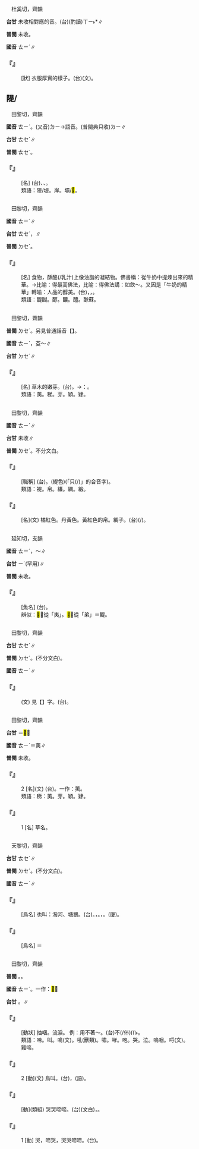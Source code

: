 
=={{ruby|褆|ㄊㄧˊ}}==

　杜奚切，齊韻

'''台甘''' 未收相對應的音。(台)(酌讀)<rt>ㄒㄧ˫</rt>*∥

'''普閩''' 未收。

'''國音''' <rt>ㄊㄧˊ</rt>∥

    

==='''『{{ruby|褆|ㄊㄧˊ}}{{ruby|褆|ㄊㄧˊ}}』'''===
: [狀] 衣服厚實的樣子。(台)(文){{ruby|衫|ㄙㆩ}}{{ruby|厚|ㄍㄠ˫}}{{ruby|溫|ㄨㄣ}}{{ruby|暖|ㄌㄨㄢˋ}}{{ruby|丌|ㆤ}}{{ruby|款|ㄎㄨㄢˋ}}。
    

==隄/{{ruby|堤|ㄊㄧˊ}}==

　田黎切，齊韻

'''國音''' <rt>ㄊㄧˊ</rt>。(又音)<rt>ㄉㄧ</rt>→語音。(普閩典只收)<rt>ㄉㄧ</rt>∥

'''台甘''' <rt>ㄊㆤˊ</rt>∥

'''普閩''' <rt>ㄊㆤˊ</rt>。

    

==='''『{{ruby|隄|ㄊㄧˊ}}{{ruby|岸|ㄢˋ}}』'''===
: [名] (台){{ruby|圳|ㄗㄨㄣ˪}}{{ruby|岸|ㄏㄨㆩ˫}}、{{ruby|溪|ㄎㄨㆤ/ㄎㆤ}}{{ruby|岸|ㄏㄨㆩ˫}}、{{ruby|防|ㄏㆲˊ}}{{ruby|波|ㄆㄜ}}{{ruby|堤|ㄊㆤˊ}}。
:類語：隄/堤。岸。壩/<mark>&#xf8f60;</mark>。
:
    

=={{ruby|醍|ㄊㄧˊ}}==

　田黎切，齊韻

'''國音''' <rt>ㄊㄧˊ</rt>∥

'''台甘''' <rt>ㄊㆤˊ</rt>{{ruby|。|ㄊㆤˋ}}，{{ruby|清|ㄑㄧㄥ}}{{ruby|酒|ㄐㄧㄨˋ}}∥

'''普閩''' <rt>ㄉㆤˊ</rt>。

    

==='''『{{ruby|醍|ㄊㄧˊ}}{{ruby|醐|ㄏㄨˊ}}』'''===
: [名] 食物，酥酪(/乳汁)上像油脂的凝結物。佛書稱：從牛奶中提煉出來的精華。→比喻：得最高佛法，比喻：得佛法講：如飲～。又因是「牛奶的精華」轉喻：人品的醇美。(台){{ruby|除|ㄉㄨˊ/ㄉㄧˊ}}{{ruby|頂|ㄉㄧㄥˋ}}{{ruby|面|ㆠㄧㄣ˫}}{{ruby|所|ㄙㆦˋ}}{{ruby|引|ㄧㄣˋ}}{{ruby|比|ㄅㄧˋ}}{{ruby|喻|ㆡㄨ˫/ㄌㄨ˫}}，{{ruby|轉|ㄗㄨㄢˋ}}{{ruby|義|ㆣㄧ˫}}{{ruby|以|ㄧˋ}}{{ruby|外|ㆣㄨㄚ˫}}，{{ruby|醍|ㄊㆤˊ}}{{ruby|醐|ㆦˊ}}{{ruby|丌|ㆤ}}{{ruby|本|ㄅㄨㄣˋ}}{{ruby|義|ㆣㄧ˫}}{{ruby|是|ㄒㄧ˫}}{{ruby|稱|ㄑㄧㄥ}}{{ruby|又|ㄧㄨ˫}}{{ruby|甜|ㄉㆪ}}{{ruby|又|ㄧㄨ˫}}{{ruby|美|ㆠㄧˋ}}{{ruby|味|ㆠㄧ˫}}{{ruby|丌|ㆤ}}{{ruby|酒|ㄐㄧㄨˋ}}。
:類語：醍醐。醇。醲。醴。酴蘇。
:
    

=={{ruby|荑|ㄊㄧˊ}}==

　田黎切，薺韻

'''普閩''' <rt>ㄉㆤˊ</rt>。另見普通話音【{{ruby|荑|ㄧˊ}}】。

'''國音''' <rt>ㄊㄧˊ</rt>{{ruby|。|ㄧˊ}}，芟～∥

'''台甘''' <rt>ㄉㆤˊ</rt>{{ruby|。|ㄧˊ}}∥

    

==='''『{{ruby|荑|ㄊㄧˊ}}』'''===
: [名] 草木的嫩芽。(台){{ruby|幼|ㄧㄨ˪}}{{ruby|穎|ㄧㄥˋ/ㆪˋ}}。→{{ruby|比|ㄅㄧˋ}}{{ruby|喻|ㆡㄨ˫/ㄌㄨ˫}}：{{ruby|女|ㄌㄨˋ/ㄌㄧˋ}}{{ruby|性|ㄒㄧㄥ˪}}{{ruby|柔|ㄌㄧㄨˊ/ㆢㄧㄨˊ}}{{ruby|軟|ㄋㆭˋ}}{{ruby|丌|ㆤ}}{{ruby|手|ㄑㄧㄨˋ}}。
:類語：荑。稊。芽。穎。肄。
:
    

=={{ruby|緹|ㄊㄧˊ}}==

　田黎切，齊韻

'''國音''' <rt>ㄊㄧˊ</rt>∥

'''台甘''' 未收∥

'''普閩''' <rt>ㄉㆤˊ</rt>{{ruby|、|ㄊㆤˊ}}。不分文白。

    

==='''『{{ruby|緹|ㄊㄧˊ}}{{ruby|騎|ㄐㄧˋ}}』'''===
: [職稱] (台){{ruby|解|ㄍㆤ˪}}{{ruby|差|ㄘㆤ}}。{{ruby|古|ㄍㆦˋ}}{{ruby|早|ㄗㄚˋ}}{{ruby|掠|ㄌㄧㄚㆷ ͘}}{{ruby|犯|ㄏㄨㄢ˫}}{{ruby|罪|ㄗㄨㆤ˫}}{{ruby|押|ㄚㆷ}}{{ruby|犯|ㄏㄨㄢ˫}}{{ruby|人|ㄌㄤˊ}}{{ruby|丌|ㆤ}}{{ruby|衙|ㆣㆤˊ}}{{ruby|役|ㄧㄚˊ}}{{ruby|穿|ㄑㄧㄥ˫}}{{ruby|紅|ㄤˊ}}{{ruby|衫|ㄙㆩ}}(緹色){{ruby|所|ㄙㆦˋ}}{{ruby|以|ㄧˋ}}{{ruby|有|ㄨ˫}}{{ruby|<mark>&#xffacb;</mark>|ㄗㆤ}}(「只(/{{ruby|此|ㄐㄧˋ}}){{ruby|個|ㆤˊ}}」的合音字){{ruby|名|ㄇㄧㄚˊ}}{{ruby|稱|ㄑㄧㄥ}}。
:類語：褆。帛。縑。綢。緞。
:
    

==='''『{{ruby|緹|ㄊㄧˊ}}』'''===
: [名](文) 橘紅色。丹黃色。黃紅色的帛。綢子。(台){{ruby|纁|ㄏㄨㄣ}}{{ruby|赤|ㄑㄧㄚˋ}}(/{{ruby|紅|ㄤˊ}}{{ruby|赤|ㄑㄧㄚˋ}}){{ruby|色|ㄒㄧㆤㆶ}}{{ruby|丌|ㆤ}}{{ruby|綢|ㄉㄧㄨˊ}}{{ruby|仔|ㄚ}}。
    

=={{ruby|<mark>&#xf97d5;</mark>|ㄊㄧˊ}}==

　延知切，支韻

'''國音''' <rt>ㄊㄧˊ</rt>{{ruby|。|ㄧˊ}}，{{ruby|鱁|ㄓㄨˊ}}～∥

'''台甘''' <rt>ㄧˊ</rt>(罕用)∥

'''普閩''' 未收。

    

==='''『{{ruby|<mark>&#xf97d5;</mark>|ㄊㄧˊ}}』'''===
: [魚名] (台){{ruby|大|ㄉㄨㄚ˫}}{{ruby|隻|ㄐㄧㄚㆷ}}{{ruby|<mark>&#xffdae;</mark>|ㄌㄧㆰˊ}}{{ruby|魚|ㄏㄧˊ/ㄏㄨˊ}}。
:辨似：<mark>&#xf97d5;</mark>，從「夷」。<mark>&#xf97d6;</mark>，從「弟」＝鯷。
:
    

=={{ruby|騠|ㄊㄧˊ}}==

　田黎切，齊韻

'''台甘''' <rt>ㄊㆤˊ</rt>∥

'''普閩''' <rt>ㄉㆤˊ</rt>{{ruby|、|ㄊㆤˊ}}。(不分文白)。

'''國音''' <rt>ㄊㄧˊ</rt>∥

    

==='''『{{ruby|駃|ㄐㄩㄝˊ}}{{ruby|騠|ㄊㄧˊ}}』'''===
: (文) 見【{{ruby|駃|ㄐㄩㄝˊ}}】字。(台){{ruby|古|ㄍㆦˋ}}{{ruby|早|ㄗㄚˋ}}{{ruby|好|ㄏㄜˋ}}{{ruby|馬|ㆠㆤˋ}}{{ruby|丌|ㆤ}}{{ruby|名|ㄇㄧㄚˊ}}。
    

=={{ruby|稊|ㄊㄧˊ}}==

　田黎切，齊韻

'''台甘''' {{ruby|(文)|ㄉㆤˊ}}＝<mark>&#xf97d7;</mark>∥

'''國音''' <rt>ㄊㄧˊ</rt>＝荑∥

'''普閩''' 未收。

    

==='''『{{ruby|稊|ㄊㄧˊ}}』'''===
:2  [名](文) (台){{ruby|樹|ㄑㄧㄨ˫}}{{ruby|木|ㆠㆦㆶ ͘}}{{ruby|重|ㄉㄧㄥˊ}}{{ruby|發|ㄏㄨㄚㆵ}}{{ruby|丌|ㆤ}}{{ruby|幼|ㄧㄨ˪}}{{ruby|葉|ㄏㄧㄜㆷ ͘}}。一作：荑。
:類語：稊：荑。芽。穎。肄。
:
    

==='''『{{ruby|稊|ㄊㄧˊ}}』'''===
:1  [名] 草名。
    

=={{ruby|鵜|ㄊㄧˊ}}==

　天黎切，齊韻

'''台甘''' <rt>ㄊㆤˊ</rt>∥

'''普閩''' <rt>ㄉㆤˊ</rt>{{ruby|、|ㄊㆤˊ}}。(不分文白)。

'''國音''' <rt>ㄊㄧˊ</rt>∥

    

==='''『{{ruby|鵜|ㄊㄧˊ}}{{ruby|鶘|ㄏㄨˊ}}』'''===
: [鳥名] 也叫：淘河、塘鵝。(台){{ruby|大|ㄉㄨㄚ˫}}{{ruby|型|ㄏㄧㄥˊ}}{{ruby|丌|ㆤ}}{{ruby|鳥|ㄐㄧㄠˋ}}。{{ruby|嘴|ㄘㄨㄧ˪}}{{ruby|下|ㆤ˫}}{{ruby|有|ㄨ˫}}{{ruby|皮|ㄆㄨㆤˊ/ㄆㆤˊ}}{{ruby|囊|ㄌㆲ}}，{{ruby|通|ㄊㄤ}}{{ruby|貯|ㄉㄨㆤˋ/ㄉㆤˋ}}{{ruby|捕|ㄅㆦˋ}}{{ruby|掠|ㄌㄧㄚㆷ ͘}}{{ruby|著|ㄉㄧㄜㆷ ͘}}{{ruby|丌|ㆤ}}{{ruby|魚|ㄏㄧˊ/ㄏㄨˊ}}。{{ruby|<mark>&#xffa55;</mark>|ㆣㄠˊ}}{{ruby|泅|ㄒㄧㄨˊ}}，{{ruby|愛|ㄞ˪}}{{ruby|群|ㄍㄨㄣˊ}}{{ruby|居|ㄍㄧ/ㄍㄨ}}。(廈){{ruby|鵜|ㄊㆤˊ}}{{ruby|鶘|ㄏㆦˊ}}。
    

==='''『{{ruby|鵜|ㄊㄧˊ}}{{ruby|鴃|ㄐㄩㄝˊ}}』'''===
: [鳥名] ＝{{ruby|鶗|ㄊㄧˊ}}{{ruby|鴃|ㄐㄩㄝˊ}}
    

=={{ruby|啼|ㄊㄧˊ}}==

　田黎切，齊韻

'''普閩''' {{ruby|(文)|ㄊㆤˊ}}。{{ruby|(語)|ㄊㄧˊ}}。

'''國音''' <rt>ㄊㄧˊ</rt>。一作：<mark>&#xf95ad;</mark>∥

'''台甘''' {{ruby|(文)|ㄊㆤˊ}}。{{ruby|(語)|ㄊㄧˊ}}∥

    

==='''『{{ruby|哭|ㄎㄨ}}{{ruby|哭|ㄎㄨ}}{{ruby|啼|ㄊㄧˊ}}{{ruby|啼|ㄊㄧˊ}}』'''===
: [動狀] 抽咽。流淚。 例：用不著～。(台)不(/伓)<rt>ㆬ˫</rt>{{ruby|免|ㆠㄧㄢˋ}}{{ruby|啼|ㄊㄧˊ}}{{ruby|啼|ㄊㄧˊ}}{{ruby|哭|ㄎㄠ˪}}{{ruby|哭|ㄎㄠ˪}}。
:類語：啼。叫。鳴(文)。吼(獸類)。嘯。哮。咆。哭。泣。嗚咽。哷(文)。雞啼。
:
:
    

==='''『{{ruby|啼|ㄊㄧˊ}}』'''===
:2  [動](文) 鳥叫。(台){{ruby|鳥|ㄐㄧㄠˋ}}{{ruby|仔|ㄚ}}{{ruby|哮|ㄏㄠˋ}}，{{ruby|雞|ㄍㄨㆤ/ㄍㆤ}}{{ruby|啼|ㄊㄧˊ}}(語)。
    

==='''『{{ruby|啼|ㄊㄧˊ}}{{ruby|哭|ㄎㄨ}}』'''===
: [動](類組) 哭哭啼啼。(台){{ruby|啼|ㄊㄧˊ}}{{ruby|哭|ㄎㄠ˪}}(文白)，{{ruby|啼|ㄊㄧˊ}}{{ruby|啼|ㄊㄧˊ}}{{ruby|哭|ㄎㄠ˪}}{{ruby|哭|ㄎㄠ˪}}。
    

==='''『{{ruby|啼|ㄊㄧˊ}}』'''===
:1  [動] 哭，啼哭，哭哭啼啼。(台){{ruby|人|ㄌㄤˊ}}{{ruby|出|ㄘㄨㆵ}}{{ruby|聲|ㄒㄧㆩ}}{{ruby|哮|ㄏㄠˋ}}。
    

